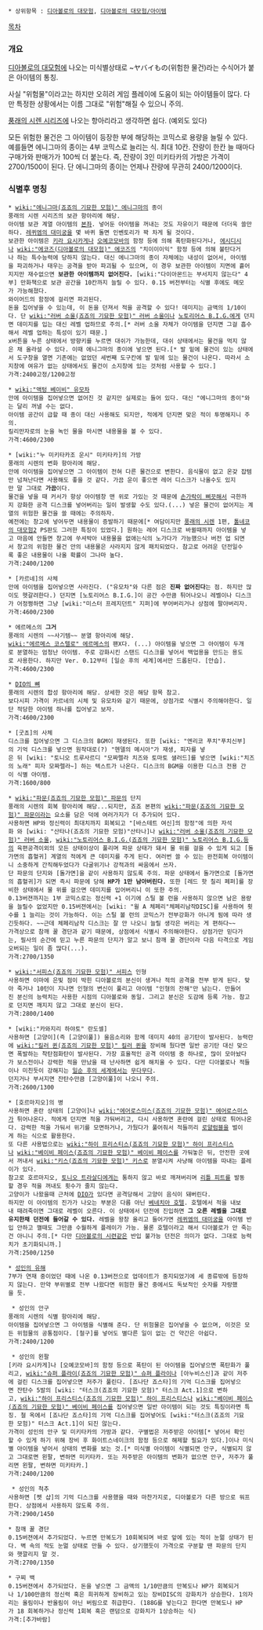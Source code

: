  * 상위항목 : [[디아볼로의 대모험]], [[디아볼로의 대모험/아이템]]

[[목차]]

=== 개요 ===
[[디아볼로의 대모험]]에 나오는 미식별상태로 ~ヤバイもの(위험한 물건)라는 수식어가 붙은 아이템의 통칭.

사실 "위험물"이라고는 하지만 오히려 게임 플레이에 도움이 되는 아이템들이 많다. 다만 특정한 상황에서는 이름 그대로 "위험"해질 수 있으니 주의.

[[풍래의 시렌 시리즈]]에 나오는 항아리라고 생각하면 쉽다. (예외도 있다)

모든 위험한 물건은 그 아이템이 등장한 부에 해당하는 코믹스로 용량을 늘릴 수 있다. 예를들면 에니그마의 종이는 4부 코믹스로 늘리는 식. 최대 10칸.
잔량이 한칸 늘 때마다 구매가와 판매가가 100씩 더 붙는다. 즉, 잔량이 3인 미키타카의 가방은 가격이 2700/1500이 된다. 단 에니그마의 종이는 언제나 잔량에 무관히 2400/1200이다.

=== 식별후 명칭 ===
 * [[wiki:"에니그마(죠죠의 기묘한 모험)" 에니그마]]의 종이 
 풍래의 시렌 시리즈의 보관 항아리에 해당.
 아이템 보관 계열 아이템의 [[본좌]]. 넣어둔 아이템을 꺼내는 것도 자유이기 때문에 더더욱 쓸만하다. [[레퀴엠의 대미궁]]을 몇 바퀴 돌면 인벤토리가 꽉 차게 될 것이다.
 보관한 아이템은 [[키라 요시카게]]나 [[오예코모바]]의 함정 등에 의해 폭탄화된다거나, [[에시디시]]나 [[wiki:"에코즈(디아볼로의 대모험)" 에코즈]]의 "치이이이익" 함정 등에 의해 불탄다거나 하는 특수능력에 당하지 않는다. 대신 에니그마의 종이 자체에는 내성이 없어서, 아이템을 파괴하거나 태우는 공격을 받아 파괴될 수 있으며, 이 경우 보관한 아이템이 지면에 흩어지지만 재수없으면 '''보관한 아이템까지 없어진다.''' [wiki:"다이아몬드는 부서지지 않는다" 4부] 만화책으로 보관 공간을 10칸까지 늘릴 수 있다. 0.15 버전부터는 식별 후에도 메모가 가능해졌다.
 와이어드의 함정에 걸리면 파괴된다.
 돈을 집어넣을 수 있는데, 이 돈을 던져서 적을 공격할 수 있다! 데미지는 금액의 1/10이다. 단 [[wiki:"러버 소울(죠죠의 기묘한 모험)" 러버 소울]]이나 [[노토리어스 B.I.G.(죠죠의 기묘한 모험)|노토리어스 B.I.G.]]에게 던지면 데미지를 입는 대신 레벨 업하므로 주의.[* 러버 소울 자체가 아이템을 던지면 그걸 흡수해서 레벨 업하는 특성이 있기 때문.]
 x버튼을 누른 상태에서 방향키를 누르면 대쉬가 가능한데, 대쉬 상태에서는 물건을 먹지 않은 채 올라설 수 있다. 이때 에니그마의 종이에 넣으면 된다.[* 발 밑에 물건이 있는 상태에서 도구창을 열면 기존에는 없었던 세번째 도구칸에 발 밑에 있는 물건이 나온다. 따라서 소지창에 여유가 없는 상태에서도 물건이 소지창에 있는 것처럼 사용할 수 있다.]
 가격:2400고정/1200고정

 * [[wiki:"액텅 베이비" 유모차]]
 안에 아이템을 집어넣으면 없어진 것 같지만 실제로는 들어 있다. 대신 "에니그마의 종이"와는 달리 꺼낼 수는 없다.
 아이템 공간이 급할 때 종이 대신 사용해도 되지만, 적에게 던지면 맞은 적이 투명해지니 주의.
 킬리만자로의 눈을 녹인 물을 마시면 내용물을 볼 수 있다.
 가격:4600/2300

 * [wiki:"누 미키타카조 운시" 미키타카]의 가방
 풍래의 시렌의 변화 항아리에 해당.
 안에 아이템을 집어넣으면 그 아이템이 전혀 다른 물건으로 변한다. 음식물이 없고 온갖 잡템만 넘쳐난다면 사용해도 좋을 것 같다. 가끔 운이 좋으면 레어 디스크가 나올수도 있지만 말 그대로 '''가끔'''이다.
 물건을 넣을 때 커서가 항상 아이템창 맨 위로 가있는 것 때문에 [[윌 A. 체펠리|손가락이 삐끗해서]] 극한까지 강화한 공격 디스크를 넣어버리는 일이 발생할 수도 있다.(...) 넣은 물건이 없어지는 계열의 위험한 물건을 쓸 때에는 주의하자. 
 예전에는 창고에 넣어두면 내용물이 증발하기 때문에[* 여담이지만 [[풍래의 시렌]] 1편, [[톨네코의 대모험2]] PS판도 그러한 특징이 있었다.] 원하는 레어 디스크로 바뀔때까지 아이템을 넣고 마음에 안들면 창고에 쑤셔박아 내용물을 없애는식의 노가다가 가능했으나 버전 업 되면서 창고의 위험한 물건 안의 내용물은 사라지지 않게 패치되었다. 참고로 어려운 던전일수록 좋은 내용물이 나올 확률이 그나마 높다.
 가격:2400/1200 

 * [카르네]의 사체
 안에 아이템을 집어넣으면 사라진다. ("유모차"와 다른 점은 '''진짜 없어진다'''는 점. 하지만 많이도 헷갈려한다.) 던지면 [노토리어스 B.I.G.]이 공간 수만큼 튀어나오니 레벨이나 디스크가 어정쩡하면 그냥 [wiki:"미스터 프레지던트" 지퍼]에 부어버리거나 상점에 팔아버리자.
 가격:4600/2300

 * 에르메스의 '''그거'''
 풍래의 시렌의 ~~사기템~~ 분열 항아리에 해당.
 [[wiki:"에르메스 코스텔로" 에르메스]]의 팬X다. (...) 아이템을 넣으면 그 아이템이 두개로 분열하는 엄청난 아이템. 주로 강화시킨 스탠드 디스크를 넣어서 백업용을 만드는 용도로 사용한다. 하지만 Ver. 0.12부터 [일순 후의 세계]에서만 드롭된다. [안습].
 가격:4600/2300

 * [[DIO의 뼈]]
 풍래의 시렌의 합성 항아리에 해당. 상세한 것은 해당 항목 참고.
 보다시피 가격이 카르네의 시체 및 유모차와 같기 때문에, 상점가로 식별시 주의해야한다. 일단 적당한 아이템 하나를 집어넣고 보자.
 가격:4600/2300

 * [굿쵸]의 사체
 디스크를 집어넣으면 그 디스크의 BGM이 재생된다. 또한 [wiki: "엔리코 푸치"푸치신부]의 기억 디스크를 넣으면 원작대로(?) "헨델의 메시아"가 재생, 피자를 넣은 뒤 [wiki: "토니오 트루사르디 "모짜렐라 치즈와 토마토 샐러드]를 넣으면 [wiki:"치즈의 노래" 피자 모짜렐라~] 하는 텍스트가 나온다. 디스크의 BGM을 이용한 디스크 전용 간이 식별 아이템.
 가격:1600/800

 * [[wiki:"파문(죠죠의 기묘한 모험)" 파문]]의 단지
 풍래의 시렌의 회복 항아리에 해당...되지만, 죠죠 본편의 [[wiki:"파문(죠죠의 기묘한 모험)" 파문]]이라는 요소를 담은 덕에 여러가지가 더 추가되어 있다.
 사용하면 HP와 정신력이 최대치까지 회복되고 "[바스테트 여신]의 함정"에 의한 자석화 와 [wiki: "산타나(죠죠의 기묘한 모험)"산타나]나 [[wiki:"러버 소울(죠죠의 기묘한 모험)" 러버 소울]], [[wiki:"노토리어스 B.I.G.(죠죠의 기묘한 모험)" 노토리어스 B.I.G.]]등의 육편공격이외의 모든 상태이상이 풀리며 파문 상태가 돼서 물 위를 걸을 수 있게 되고 [돌가면의 흡혈귀] 계열의 적에게 큰 데미지를 주게 된다. 여러번 쓸 수 있는 완전회복 아이템이니 소중하게 간직해두었다가 다굴위기나 강적과의 싸움에서 쓰자.
 단 파문의 단지와 [돌가면]을 같이 사용하지 않도록 주의. 파문 상태에서 돌가면으로 [돌가면의 흡혈귀]가 되면 즉시 파문에 당해 '''HP가 1만 남아버린다.''' 또한 [레드 핫 칠리 페퍼]를 장비한 상태에서 물 위를 걸으면 데미지를 입어버리니 이 또한 주의.
 0.13버젼까지는 1부 코믹스로는 정신력 +1 이기에 스틸 볼 런을 사용하지 않으면 남은 용량을 늘릴수 없었지만 0.15버젼에서는 [wiki: "윌 A 체페리"체페리남작DISC]를 사용하여 횟수를 1 늘리는 것이 가능하다. 이는 스틸 볼 런의 코믹스가 전부강화가 아니게 됨에 따라 생긴듯하다. ~~근데 체페리남작 디스크는 잘 안 나오니 늘릴 생각은 버리는 게 편하다~~
 가격상으로 참깨 꿀 경단과 같기 때문에, 상점에서 식별시 주의해야한다. 상점가만 믿다가는, 필사의 순간에 믿고 누른 파문의 단지가 알고 보니 참깨 꿀 경단이라 다음 타격으로 게임오버되는 일이 좀 많다(...).
 가격:2700/1350

 * [[wiki:"서피스(죠죠의 기묘한 모험)" 서피스]] 인형
 사용하면 이마에 은빛 점이 박힌 디아볼로의 분신이 생겨나 적의 공격을 전부 받게 된다. 맞아 죽거나 10턴이 지나면 인형의 변신이 풀리고 아이템 "인형의 잔해"만 남는다. 만들어진 분신의 능력치는 사용한 시점의 디아볼로와 동일. 그리고 분신은 도감에 등록 가능. 참고로 던지면 깨지지 않고 그대로 분신이 된다.
 가격:2800/1400

 * [wiki:"카와지리 하야토" 란도셀]
 사용하면 [고양이](즉 [고양이풀]) 울음소리와 함께 데미지 40의 공기탄이 발사된다. 능력란에 [[wiki:"킬러 퀸(죠죠의 기묘한 모험)" 킬러 퀸]]을 장비해 뒀다면 일반 공기탄 대신 맞으면 폭발하는 착탄점화탄이 발사된다. 가장 효율적인 공격 아이템 중 하나로, 많이 모아놨다가 보스전이나 강력한 적을 만났을 때 난사하면 쉽게 해치울 수 있다. 다만 디아볼로나 적들이나 미친듯이 강해지는 [[일순 후의 세계]]에서는 [[무다무다]].
 던지거나 부서지면 잔탄수만큼 [고양이풀]이 나오니 주의.
 가격:2600/1300

 * [호르마지오]의 병
 사용하면 혼란 상태의 [고양이]나 [[wiki:"에어로스미스(죠죠의 기묘한 모험)" 에어로스미스]]가 튀어나온다. 적에게 던지면 적을 가둬버리고, 다시 사용하면 혼란에 걸린 상태로 튀어나온다. 강력한 적을 가둬서 위기를 모면하거나, 가뒀다가 풀어줘서 적들끼리 [[로얄럼블]]을 벌이게 하는 식으로 활용한다.
 또 다른 사용법으로는 [[wiki:"하이 프리스티스(죠죠의 기묘한 모험)" 하이 프리스티스]]나 [[wiki:"베이비 페이스(죠죠의 기묘한 모험)" 베이비 페이스]]를 가둬놓은 뒤, 안전한 곳에서 꺼내서 [[wiki:"키스(죠죠의 기묘한 모험)" 키스]]로 분열시켜 사냥해 아이템을 따내는 플레이가 있다.
 참고로 호르마지오, [[토니오 트라살디]]에게는 통하지 않고 바로 깨져버리며 [[리틀 피트]]를 발동할 경우 적을 꺼내도 횟수가 줄지 않는다.
 고양이가 나왔을때 근처에 [[DIO(죠죠의 기묘한 모험)|DIO]]가 있다면 공격당해서 고양이 음식이 돼버린다.
 하지만 이 아이템의 진가가 나오는 부분은 다름 아닌 [[베네치아 호텔]]. 호텔에서 적을 내보내 때려죽이면 그대로 레벨이 오른다. 이 상태에서 던전에 진입하면 '''그 오른 레벨을 그대로 유지한채 던전에 들어갈 수 있다.''' 레벨을 왕창 올리고 들어가면 [[레퀴엠의 대미궁]]을 아이템 반입 안하고 깰때도 그만큼 수월하게 플레이가 가능. 물론 호텔이라고 해서 디아볼로가 안 죽는건 아니니 주의.[* 다만 [[디아볼로의 시련]]같은 반입 불가능 던전은 의미가 없다. 그대로 능력치가 초기화되니까.]
 가격:2500/1250

 * [[성인의 유해]]
 7부가 연재 중이었던 때에 나온 0.13버전으로 업데이트가 중지되었기에 세 종류밖에 등장하지 않는다. 만약 부위별로 전부 나왔다면 위험한 물건 중에서도 독보적인 숫자를 자랑했을 듯.

  * 성인의 안구
 풍래의 시렌의 식별 항아리에 해당.
 아이템을 집어넣으면 그 아이템을 식별해 준다. 단 위험물은 집어넣을 수 없으며, 이것은 모든 위험물의 공통점이다. [철구]를 넣어도 별다른 일이 없는 건 약간은 아쉽다.
 가격:2400/1200

  * 성인의 왼팔
 [키라 요시카게]나 [오예코모바]의 함정 등으로 폭탄이 된 아이템을 집어넣으면 폭탄화가 풀리고, [[wiki:"슈퍼 플라이(죠죠의 기묘한 모험)" 슈퍼 플라이]]나 [아누비스신]과 같이 저주에 걸린 디스크를 집어넣으면 저주가 풀린다. [죠나단 죠스타]의 기억 디스크를 집어넣으면 잔탄수 5발의 [wiki: "터스크(죠죠의 기묘한 모험)" 터스크 Act.1]으로 변하고, [[wiki:"하이 프리스티스(죠죠의 기묘한 모험)" 하이 프리스티스]]나 [[wiki:"베이비 페이스(죠죠의 기묘한 모험)" 베이비 페이스]]를 집어넣으면 일반 아이템이 되는 것도 특징이라면 특징. 철 옥에서 [죠나단 죠스타]의 기억 디스크를 집어넣어도 [wiki:"터스크(죠죠의 기묘한 모험)" 터스크 Act.1]이 되진 않는다.
 가격이 성인의 안구 및 미키타카의 가방과 같다. 구별법은 저주받은 아이템[* 넣어서 확인할 수 있게 하기 위해 장비 후 화이트스네이크의 함정 등으로 해제할 필요가 있다.]이나 미식별 아이템을 넣어서 상태의 변화를 보는 것.[* 미식별 아이템이 식별되면 안구, 식별되지 않고 그대로면 왼팔, 변하면 미키타카. 또는 저주받은 아이템의 변화가 없으면 안구, 저주가 풀리면 왼팔, 변하면 미키타카.]
 가격:2400/1200

  * 성인의 척추
 사용하면 [펫 샵]의 기억 디스크를 사용했을 때와 마찬가지로, 디아볼로가 다른 방으로 워프한다. 상점에서 사용하지 않도록 주의.
 가격:2900/1450

 * 참깨 꿀 경단
 0.15버젼에서 추가되었다. 누르면 만복도가 10회복되며 바로 앞에 있는 적이 눈멂 상태가 된다. 벽 속의 적도 눈멂 상태로 만들 수 있다. 상기했듯이 가격으로 구분할 땐 파문의 단지와 햇깔리지 말 것.
 가격:2700/1350

 * 구찌 백
 0.15버젼에서 추가되었다. 돈을 넣으면 그 금액의 1/10만큼의 만복도나 HP가 회복되거나 1/100만큼의 정신력 혹은 희귀하게 장비하고 있는 장비DISC의 강화치가 상승한다. 1의자리는 올림이나 반올림이 아닌 버림으로 취급한다. (188G를 넣는다고 한다면 만복도나 HP가 18 회복하거나 정신력 1회복 혹은 랜덤으로 강화치가 1상승하는 식)
 가격:[추가바람]
